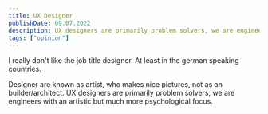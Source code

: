 ```yaml
---
title: UX Designer
publishDate: 09.07.2022
description: UX designers are primarily problem solvers, we are engineers with an artistic but much more psychological focus. 
tags: ["opinion"]
---
```


I really don't like the job title designer. At least in the german speaking countries. 

Designer are known as artist, who makes nice pictures, not as an builder/architect. UX designers are primarily problem solvers, we are engineers with an artistic but much more psychological focus.   